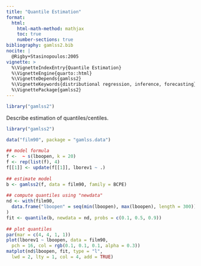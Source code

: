 ```yaml
---
title: "Quantile Estimation"
format: 
  html:
    html-math-method: mathjax
    toc: true
    number-sections: true
bibliography: gamlss2.bib
nocite: |
  @Rigby+Stasinopoulos:2005
vignette: >
  %\VignetteIndexEntry{Quantile Estimation}
  %\VignetteEngine{quarto::html}
  %\VignetteDepends{gamlss2}
  %\VignetteKeywords{distributional regression, inference, forecasting}
  %\VignettePackage{gamlss2}
---
```


```r
library("gamlss2")
```

Describe estimation of quantiles/centiles.

```r
library("gamlss2")

data("film90", package = "gamlss.data")
     
## model formula
f <-  ~ s(lboopen, k = 20)
f <- rep(list(f), 4)
f[[1]] <- update(f[[1]], lborev1 ~ .)
     
## estimate model
b <- gamlss2(f, data = film90, family = BCPE)
     
## compute quantiles using "newdata"
nd <- with(film90,
  data.frame("lboopen" = seq(min(lboopen), max(lboopen), length = 300))
)
fit <- quantile(b, newdata = nd, probs = c(0.1, 0.5, 0.9))
     
## plot quantiles
par(mar = c(4, 4, 1, 1))
plot(lborev1 ~ lboopen, data = film90,
  pch = 16, col = rgb(0.1, 0.1, 0.1, alpha = 0.3))
matplot(nd$lboopen, fit, type = "l",
  lwd = 2, lty = 1, col = 4, add = TRUE)
```

